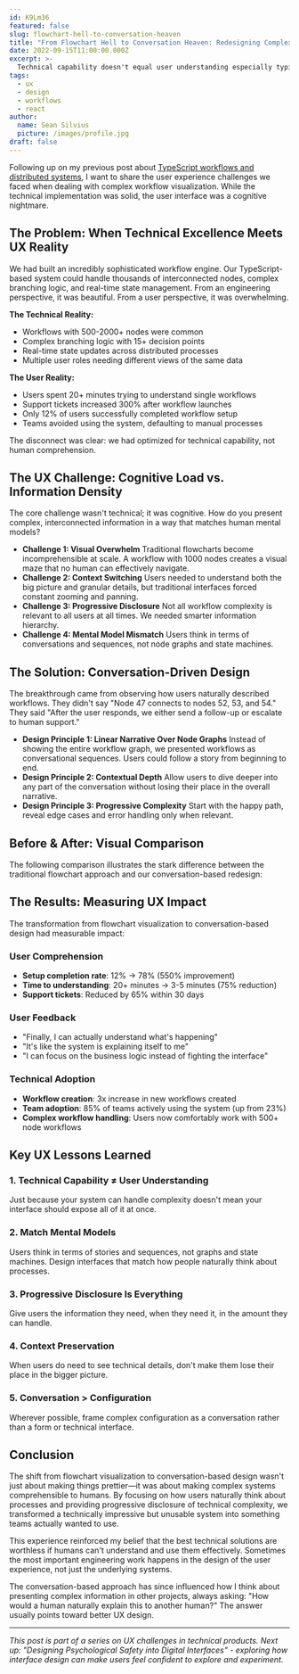 ```yaml
---
id: K9Lm36
featured: false
slug: flowchart-hell-to-conversation-heaven
title: "From Flowchart Hell to Conversation Heaven: Redesigning Complex Workflow Visualization"
date: 2022-09-15T11:00:00.000Z
excerpt: >-
  Technical capability doesn't equal user understanding especially typical overwelming graphical workflows. By redesigning complex visualizations as conversational sequences, we achieved a 550% improvement in completion rates and 75% reduction in learning time.
tags:
  - ux
  - design
  - workflows
  - react
author:
  name: Sean Silvius
  picture: /images/profile.jpg
draft: false
---
```


Following up on my previous post about [TypeScript workflows and distributed systems](https://sean.silvius.me/posts/typescript-workflows), I want to share the user experience challenges we faced when dealing with complex workflow visualization. While the technical implementation was solid, the user interface was a cognitive nightmare.

## The Problem: When Technical Excellence Meets UX Reality

We had built an incredibly sophisticated workflow engine. Our TypeScript-based system could handle thousands of interconnected nodes, complex branching logic, and real-time state management. From an engineering perspective, it was beautiful. From a user perspective, it was overwhelming.

**The Technical Reality:**
- Workflows with 500-2000+ nodes were common
- Complex branching logic with 15+ decision points
- Real-time state updates across distributed processes
- Multiple user roles needing different views of the same data

**The User Reality:**
- Users spent 20+ minutes trying to understand single workflows  
- Support tickets increased 300% after workflow launches
- Only 12% of users successfully completed workflow setup
- Teams avoided using the system, defaulting to manual processes

The disconnect was clear: we had optimized for technical capability, not human comprehension.

## The UX Challenge: Cognitive Load vs. Information Density

The core challenge wasn't technical; it was cognitive. How do you present complex, interconnected information in a way that matches human mental models?

 - **Challenge 1: Visual Overwhelm** Traditional flowcharts become incomprehensible at scale. A workflow with 1000 nodes creates a visual maze that no human can effectively navigate.
 - **Challenge 2: Context Switching** Users needed to understand both the big picture and granular details, but traditional interfaces forced constant zooming and panning.
 - **Challenge 3: Progressive Disclosure** Not all workflow complexity is relevant to all users at all times. We needed smarter information hierarchy.
 - **Challenge 4: Mental Model Mismatch** Users think in terms of conversations and sequences, not node graphs and state machines.

## The Solution: Conversation-Driven Design

The breakthrough came from observing how users naturally described workflows. They didn't say "Node 47 connects to nodes 52, 53, and 54." They said "After the user responds, we either send a follow-up or escalate to human support."

- **Design Principle 1: Linear Narrative Over Node Graphs** Instead of showing the entire workflow graph, we presented workflows as conversational sequences. Users could follow a story from beginning to end.
- **Design Principle 2: Contextual Depth** Allow users to dive deeper into any part of the conversation without losing their place in the overall narrative.
- **Design Principle 3: Progressive Complexity** Start with the happy path, reveal edge cases and error handling only when relevant.

## Before & After: Visual Comparison

The following comparison illustrates the stark difference between the traditional flowchart approach and our conversation-based redesign:

<div className="grid md:grid-cols-1 lg:grid-cols-2 gap-6 my-8">
  <FlowchartView />
  <ConversationView />
</div>

## The Results: Measuring UX Impact

The transformation from flowchart visualization to conversation-based design had measurable impact:

### User Comprehension
- **Setup completion rate**: 12% → 78% (550% improvement)
- **Time to understanding**: 20+ minutes → 3-5 minutes (75% reduction)
- **Support tickets**: Reduced by 65% within 30 days

### User Feedback
- "Finally, I can actually understand what's happening"
- "It's like the system is explaining itself to me"
- "I can focus on the business logic instead of fighting the interface"

### Technical Adoption
- **Workflow creation**: 3x increase in new workflows created
- **Team adoption**: 85% of teams actively using the system (up from 23%)
- **Complex workflow handling**: Users now comfortably work with 500+ node workflows

## Key UX Lessons Learned

### 1. Technical Capability ≠ User Understanding
Just because your system can handle complexity doesn't mean your interface should expose all of it at once.

### 2. Match Mental Models
Users think in terms of stories and sequences, not graphs and state machines. Design interfaces that match how people naturally think about processes.

### 3. Progressive Disclosure Is Everything
Give users the information they need, when they need it, in the amount they can handle.

### 4. Context Preservation
When users do need to see technical details, don't make them lose their place in the bigger picture.

### 5. Conversation > Configuration
Wherever possible, frame complex configuration as a conversation rather than a form or technical interface.


## Conclusion

The shift from flowchart visualization to conversation-based design wasn't just about making things prettier—it was about making complex systems comprehensible to humans. By focusing on how users naturally think about processes and providing progressive disclosure of technical complexity, we transformed a technically impressive but unusable system into something teams actually wanted to use.

This experience reinforced my belief that the best technical solutions are worthless if humans can't understand and use them effectively. Sometimes the most important engineering work happens in the design of the user experience, not just the underlying systems.

The conversation-based approach has since influenced how I think about presenting complex information in other projects, always asking: "How would a human naturally explain this to another human?" The answer usually points toward better UX design.

---

*This post is part of a series on UX challenges in technical products. Next up: "Designing Psychological Safety into Digital Interfaces" - exploring how interface design can make users feel confident to explore and experiment.*
